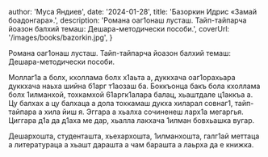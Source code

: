 
  author: 'Муса Яндиев',
  date: '2024-01-28',
  title: 'Базоркин Идрис «Замай боадонгара».',
  description:
    'Романа оаг1онаш лусташ. Тайп-тайпарча йоазон балхий темаш: Дешара-методически пособи.',
  coverUrl: '/images/books/bazorkin.jpg',
}


Романа оаг1онаш лусташ. Тайп-тайпарча йоазон балхий темаш: Дешара-методически пособи.

Моллаг1а а болх, кхоллама болх х1аьта а, дуккхача оаг1орахьара
дуккхача наьха шийна б1арг т1аозаш ба. Боккъонца бакъ бола кхоллама болх 1илманхой, тохкамхой 61аргк1алара балац, хьаштдале ц1аккъа а. Цу балхах а цу балхаца а дола тохкамаш
дукха хиларал совнаг1, тайп-тайпара а хила йиш я. Эггара а хьалха сочиненеш ларх1а мегаргья. Циггара д1а да д1аха ме дар, хьалла лакхача 1илман бовхьашка вугар.

Дешархошта, студенташта, хьехархошта, 1илманхошта, галг1ай меттаца а литератураца а хьашт дарашта а чам барашта а лаьрха да е книжка.

